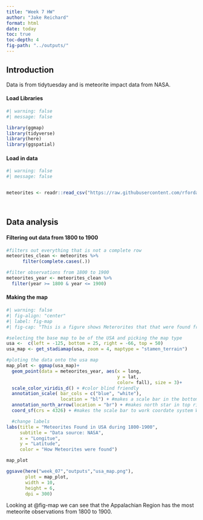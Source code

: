 ```yaml
---
title: "Week 7 HW"
author: "Jake Reichard"
format: html
date: today
toc: true
toc-depth: 4
fig-path: "../outputs/"
---
```


## **Introduction**

Data is from tidytuesday and is meteorite impact data from NASA.

#### Load Libraries

```r
#| warning: false
#| message: false

library(ggmap)
library(tidyverse)
library(here)
library(ggspatial)
```

#### Load in data

```r
#| warning: false
#| message: false


meteorites <- readr::read_csv("https://raw.githubusercontent.com/rfordatascience/tidytuesday/main/data/2019/2019-06-11/meteorites.csv", show_col_types = FALSE)




```

## **Data analysis**

#### Filtering out data from 1800 to 1900

```r

#filters out everything that is not a complete row
meteorites_clean <- meteorites %>% 
      filter(complete.cases(.))  

#filter observations from 1800 to 1900
meteorites_year <- meteorites_clean %>% 
  filter(year >= 1800 & year <= 1900)

```

#### Making the map

```r
#| warning: false
#| fig-align: "center"
#| label: fig-map
#| fig-cap: "This is a figure shows Meterorites that that were found from 1800 - 1900 in the USA. Meterorites were broken into two groups ones that *fell* in a location or where *found* in a location."

#selecting the base map to be of the USA and picking the map type
usa <-  c(left = -125, bottom = 25, right = -66, top = 50)
usa_map <- get_stadiamap(usa, zoom = 4, maptype = "stamen_terrain")

#ploting the data onto the usa map
map_plot <- ggmap(usa_map)+
  geom_point(data = meteorites_year, aes(x = long, 
                                         y = lat, 
                                         color= fall), size = 3)+
  scale_color_viridis_d() + #color blind friendly
  annotation_scale( bar_cols = c("blue", "white"),
                    location = "bl") + #makes a scale bar in the bottom left
  annotation_north_arrow(location = "br") + #makes north star in top right
  coord_sf(crs = 4326) + #makes the scale bar to work coordate system WGS 1984

  #change labels                         
labs(title = "Meteorites Found in USA during 1800-1900",
     subtitle = "Data source: NASA",
     x = "Longitue",
     y = "Latitude",
     color = "How Meteorites were found")

map_plot

ggsave(here("week_07","outputs","usa_map.png"),
       plot = map_plot,
       width = 10,
       height = 6,
       dpi = 300)
```

Looking at @fig-map we can see that the Appalachian Region has the most meteorite observations from 1800 to 1900.